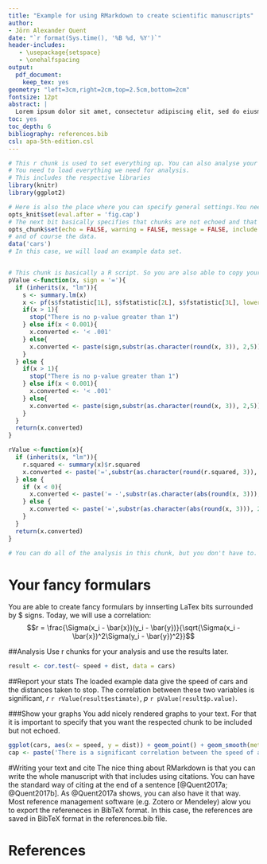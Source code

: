 ```yaml
---
title: "Example for using RMarkdown to create scientific manuscripts"
author:
- Jörn Alexander Quent
date: "`r format(Sys.time(), '%B %d, %Y')`"
header-includes:
   - \usepackage{setspace}
   - \onehalfspacing
output:
  pdf_document:
    keep_tex: yes
geometry: "left=3cm,right=2cm,top=2.5cm,bottom=2cm"
fontsize: 12pt
abstract: |
  Lorem ipsum dolor sit amet, consectetur adipiscing elit, sed do eiusmod tempor incididunt ut labore et dolore magna aliqua. Ut enim ad minim veniam, quis nostrud exercitation ullamco laboris nisi ut aliquip ex ea commodo consequat. Duis aute irure dolor in reprehenderit in voluptate velit esse cillum dolore eu fugiat nulla pariatur. Excepteur sint occaecat cupidatat non proident, sunt in culpa qui officia deserunt mollit anim id est laborum.  
toc: yes
toc_depth: 6
bibliography: references.bib
csl: apa-5th-edition.csl
---
```


```r
# This r chunk is used to set everything up. You can also analyse your data in here.
# You need to load everything we need for analysis.
# This includes the respective libraries
library(knitr)
library(ggplot2)

# Here is also the place where you can specify general settings.You need to load the library knitr to that first. 
opts_knit$set(eval.after = 'fig.cap')
# The next bit basically specifies that chunks are not echoed and that warnings, messages or plots/tables that are generated in chunk are not shown. 
opts_chunk$set(echo = FALSE, warning = FALSE, message = FALSE, include = FALSE)
# and of course the data.
data('cars')
# In this case, we will load an example data set.


# This chunk is basically a R script. So you are also able to copy your own R function in here to use them. I copied two of my functions (pValue and rValue) in here, which will later help to report the statistics. 
pValue <-function(x, sign = '='){
  if (inherits(x, "lm")){
    s <- summary.lm(x)
    x <- pf(s$fstatistic[1L], s$fstatistic[2L], s$fstatistic[3L], lower.tail = FALSE)
    if(x > 1){
      stop("There is no p-value greater than 1")
    } else if(x < 0.001){
      x.converted <- '< .001'
    } else{
      x.converted <- paste(sign,substr(as.character(round(x, 3)), 2,5))
    } 
  } else {
    if(x > 1){
      stop("There is no p-value greater than 1")
    } else if(x < 0.001){
      x.converted <- '< .001'
    } else{
      x.converted <- paste(sign,substr(as.character(round(x, 3)), 2,5))
    } 
  }
  return(x.converted)
}

rValue <-function(x){
  if (inherits(x, "lm")){
    r.squared <- summary(x)$r.squared
    x.converted <- paste('=',substr(as.character(round(r.squared, 3)), 2,5)) 
  } else {
    if (x < 0){
      x.converted <- paste('= -',substr(as.character(abs(round(x, 3))), 2,5), sep = '') 
    } else {
      x.converted <- paste('=',substr(as.character(abs(round(x, 3))), 2,5)) 
    }
  }
  return(x.converted) 
}

# You can do all of the analysis in this chunk, but you don't have to. 
```



# Your fancy formulars
You are able to create fancy formulars by innserting LaTex bits surrounded by $ signs. Today, we will use a correlation:
$$r = \frac{\Sigma(x_i - \bar{x})(y_i - \bar{y})}{\sqrt{\Sigma(x_i - \bar{x})^2\Sigma(y_i - \bar{y})^2}}$$

##Analysis
Use r chunks for your analysis and use the results later. 
```r
result <- cor.test(~ speed + dist, data = cars)
```

##Report your stats
The loaded example data give the speed of cars and the distances taken to stop. The correlation between these two variables is significant, *r*  `r rValue(result$estimate)`, *p* `r pValue(result$p.value)`. 

###Show your graphs
You add nicely rendered graphs to your text. For that it is important to specify that you want the respected chunk to be included but not echoed. 

```r
ggplot(cars, aes(x = speed, y = dist)) + geom_point() + geom_smooth(method = 'lm') + labs(x = 'Speed in miles per hour', y = 'Stopping distance in feet', title = 'Speed and Stopping Distances of Cars')
cap <- paste('There is a significant correlation between the speed of a car and the distance it needs to stop, *r*', rValue(result$estimate),  ', *p*' , pValue(result$p.value),'.')
```

#Writing your text and cite
The nice thing about RMarkdown is that you can write the whole manuscript with that includes using citations. You can have the standard way of citing at the end of a sentence [@Quent2017a; @Quent2017b]. As @Quent2017a shows, you can also have it that way. Most reference management software (e.g. Zotero or Mendeley) alow you to export the refereneces in BibTeX format. In this case, the references are saved in BibTeX format in the references.bib file. 

# References